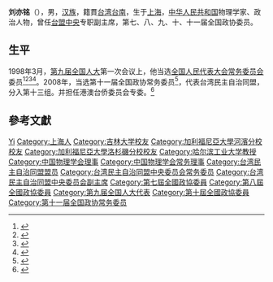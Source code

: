 '''刘亦铭'''（{{bd|1940年|6月|}}），男，[[汉族|汉族]]，籍貫[[台湾|台湾]][[台南|台南]]，生于[[上海|上海]]，[[中华人民共和国|中华人民共和国]]物理学家、政治人物，曾任[[台盟中央|台盟中央]]专职副主席，第七、八、九、十、十一届全国政协委员。

== 生平 ==
1998年3月，[[第九届全国人民代表大会|第九届全国人大]]第一次会议上，他当选[[全国人民代表大会常务委员会|全国人民代表大会常务委员会]]委员<ref>{{Cite book|title=新中国50年 中|last=韩泰华主编|publisher=北京：[[红旗出版社|红旗出版社]]|year=1999.11|isbn=7-5051-0423-3|pages=897}}</ref><ref>{{Cite book|title=第九届全国人民代表大会及其常务委员会会议大事记 1998．3-2003．2|last=全国人大常委会办公厅秘书一局编|publisher=北京：[[中国民主法制出版社|中国民主法制出版社]]|year=2004.01|isbn=7-80078-793-1|pages=405}}</ref><ref>{{Cite book|title=中华人民共和国年鉴 1998 总第18期|last=中华人民共和国年鉴编辑部编辑|publisher=[[中国年鉴社|中国年鉴社]]|year=1999.01|isbn=7-80056-903-9|pages=41}}</ref><ref>{{Cite book|title=中华人民共和国通鉴|last=龙德，蔡翔主编|publisher=沈阳：[[辽宁人民出版社|辽宁人民出版社]]|year=2000.12|isbn=7-205-04473-1|pages=1832}}</ref>。2008年，当选第十一届全国政协常务委员<ref>{{cite news|title=第十一届全国政协委员名单|url=http://www.indaa.com.cn/zt/2009qglh/zxzs/200903/t20090303_127573.html|accessdate=2013-04-09|newspaper=新华社北京1月25日电 中国人民政治协商会议第十一届全国委员会委员名单(共2237人，2008年1月25日政协第十届全国委员会常务委员会第二十次会议通过)|date=2008年1月25日|deadurl=yes|archiveurl=https://web.archive.org/web/20130928014403/http://www.indaa.com.cn/zt/2009qglh/zxzs/200903/t20090303_127573.html|archivedate=2013年9月28日}}</ref>，代表台湾民主自治同盟，分入第十三组。并担任港澳台侨委员会专委。<ref>{{cite news|title=全国政协信息-刘亦铭|url=http://www.cppcc.gov.cn/CMS/wylibary/showJcwyxtInfoWylibary.action?tabJcwyxt.guid=11W0004540&wytype=wjwy|accessdate=2013-04-11|newspaper=全国政协委员会|archive-date=2019-06-09|archive-url=https://web.archive.org/web/20190609095503/http://www.cppcc.gov.cn/CMS/wylibary/showJcwyxtInfoWylibary.action?tabJcwyxt.guid=11W0004540&wytype=wjwy}}</ref>

== 參考文獻 ==
{{reflist}}

{{Navboxes 
| title  = 刘亦铭在[[中国物理学会|中国物理学会]]的职务
| list1  =
{{中国物理学会第四届理事会}}
{{中国物理学会第五届理事会}}
{{中国物理学会第六届理事会}}
{{中国物理学会第七届理事会}}
}}
{{Navboxes 
| title  = 刘亦铭在[[台湾民主自治同盟|台湾民主自治同盟]]的职务
| list1  =
{{台湾民主自治同盟第五届中央委员会}}
{{台湾民主自治同盟第六届中央委员会}}
{{台湾民主自治同盟第七届中央委员会}}
}}
{{Navboxes 
| title  = 刘亦铭在[[中华全国台湾同胞联谊会|中华全国台湾同胞联谊会]]的职务
| list1  =
{{中华全国台湾同胞联谊会第五届理事会}}
{{中华全国台湾同胞联谊会第六届理事会}}
}}

{{Authority control}}
{{DEFAULTSORT:Liu刘}}
[[Category:刘姓|Yi]]
[[Category:上海人|Category:上海人]]
[[Category:吉林大学校友|Category:吉林大学校友]]
[[Category:加利福尼亞大學河濱分校校友|Category:加利福尼亞大學河濱分校校友]]
[[Category:加利福尼亞大學洛杉磯分校校友|Category:加利福尼亞大學洛杉磯分校校友]]
[[Category:哈尔滨工业大学教授|Category:哈尔滨工业大学教授]]
[[Category:中国物理学会理事|Category:中国物理学会理事]]
[[Category:中国物理学会常务理事|Category:中国物理学会常务理事]]
[[Category:台湾民主自治同盟盟员|Category:台湾民主自治同盟盟员]]
[[Category:台湾民主自治同盟中央委员会常务委员|Category:台湾民主自治同盟中央委员会常务委员]]
[[Category:台湾民主自治同盟中央委员会副主席|Category:台湾民主自治同盟中央委员会副主席]]
[[Category:第七屆全國政協委員|Category:第七屆全國政協委員]]
[[Category:第八屆全國政協委員|Category:第八屆全國政協委員]]
[[Category:第九届全国人大代表|Category:第九届全国人大代表]]
[[Category:第十屆全國政協委員|Category:第十屆全國政協委員]]
[[Category:第十一届全国政协常务委员|Category:第十一届全国政协常务委员]]